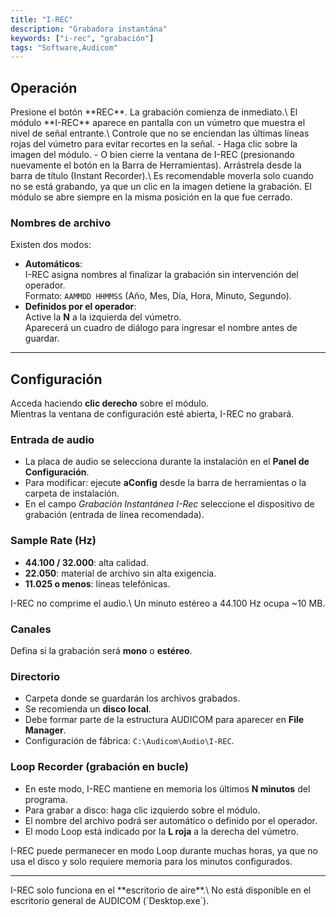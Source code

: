 ```yaml
---
title: "I-REC"
description: "Grabadora instantána"
keywords: ["i-rec", "grabación"]
tags: "Software,Audicom"
---
```


## Operación

<Steps>
  <Step title="Iniciar grabación">
    Presione el botón **REC**. La grabación comienza de inmediato.\
    El módulo **I-REC** aparece en pantalla con un vúmetro que muestra el nivel de señal entrante.\
    <Warning>
      Controle que no se enciendan las últimas líneas rojas del vúmetro para evitar recortes en la señal.
    </Warning>
  </Step>
  <Step title="Detener grabación">
    - Haga clic sobre la imagen del módulo.
    - O bien cierre la ventana de I-REC (presionando nuevamente el botón en la Barra de Herramientas).
  </Step>
  <Step title="Mover la ventana">
    Arrástrela desde la barra de título (Instant Recorder).\
    <Note>
      Es recomendable moverla solo cuando no se está grabando, ya que un clic en la imagen detiene la grabación.
    </Note>
  </Step>
</Steps>

<Info>
  El módulo se abre siempre en la misma posición en la que fue cerrado.
</Info>

### Nombres de archivo

Existen dos modos:

- **Automáticos**:\
  I-REC asigna nombres al finalizar la grabación sin intervención del operador.\
  Formato: `AAMMDD HHMMSS` (Año, Mes, Día, Hora, Minuto, Segundo).
- **Definidos por el operador**:\
  Active la **N** a la izquierda del vúmetro.\
  Aparecerá un cuadro de diálogo para ingresar el nombre antes de guardar.

---

## Configuración

Acceda haciendo **clic derecho** sobre el módulo.\
<Warning>
  Mientras la ventana de configuración esté abierta, I-REC no grabará.
</Warning>


### Entrada de audio

- La placa de audio se selecciona durante la instalación en el **Panel de Configuración**.
- Para modificar: ejecute **aConfig** desde la barra de herramientas o la carpeta de instalación.
- En el campo _Grabación Instantánea I-Rec_ seleccione el dispositivo de grabación (entrada de línea recomendada).

### Sample Rate (Hz)

- **44.100 / 32.000**: alta calidad.
- **22.050**: material de archivo sin alta exigencia.
- **11.025 o menos**: líneas telefónicas.

<Note>
  I-REC no comprime el audio.\
  Un minuto estéreo a 44.100 Hz ocupa ~10 MB.
</Note>

### Canales

Defina si la grabación será **mono** o **estéreo**.

### Directorio

- Carpeta donde se guardarán los archivos grabados.
- Se recomienda un **disco local**.
- Debe formar parte de la estructura AUDICOM para aparecer en **File Manager**.
- Configuración de fábrica: `C:\Audicom\Audio\I-REC`.

### Loop Recorder (grabación en bucle)

- En este modo, I-REC mantiene en memoria los últimos **N minutos** del programa.
- Para grabar a disco: haga clic izquierdo sobre el módulo.
- El nombre del archivo podrá ser automático o definido por el operador.
- El modo Loop está indicado por la **L roja** a la derecha del vúmetro.

<Info>
  I-REC puede permanecer en modo Loop durante muchas horas, ya que no usa el disco y solo requiere memoria para los minutos configurados.
</Info>

---

<Note>
  I-REC solo funciona en el **escritorio de aire**.\
  No está disponible en el escritorio general de AUDICOM (`Desktop.exe`).
</Note>